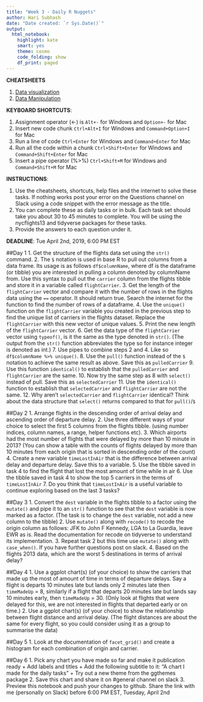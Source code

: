 ```yaml
---
title: "Week 3 - Daily R Nuggets"
author: Hari Subhash
date: "Date created: `r Sys.Date()`"
output:
  html_notebook:
    highlight: kate
    smart: yes
    theme: cosmo
    code_folding: show
    df_print: paged
---
```

**CHEATSHEETS**

1. [Data visualization](https://github.com/rstudio/cheatsheets/blob/master/data-visualization-2.1.pdf)
2. [Data Manipulation](https://github.com/rstudio/cheatsheets/blob/master/data-transformation.pdf)

**KEYBOARD SHORTCUTS**:

1. Assignment operator (<-) is `Alt+-` for Windows and `Option+-` for Mac
2. Insert new code chunk `Ctrl+Alt+I` for Windows and `Command+Option+I` for Mac
3. Run a line of code `Ctrl+Enter` for Windows and `Command+Enter` for Mac
4. Run all the code within a chunk `Ctrl+Shift+Enter` for Windows and `Command+Shift+Enter` for Mac
5. Insert a pipe operator (%>%) `Ctrl+Shift+M` for Windows and `Command+Shift+M` for Mac

**INSTRUCTIONS**: 

1. Use the cheatsheets, shortcuts, help files and the internet to solve these tasks. If nothing works post your error on the Questions channel on Slack using a code snippet with the error message as the title.
2. You can complete these as daily tasks or in bulk. Each task set should take you about 30 to 45 minutes to complete. You will be using the nycflights13 and tidyverse packages for these tasks.
3. Provide the answers to each question under it. 

**DEADLINE**: Tue April 2nd, 2019, 6:00 PM EST

##Day 1
1. Get the structure of the flights data set using the `str()` command.
2. The `$` notation is used in base R to pull out columns from a data frame. Its usage is as follows `df$columnName`, where df is the dataframe (or tibble) you are interested in pulling a column denoted by columnName from. Use this syntax to pull out the `carrier` column from the flights tibble and store it in a variable called `flightCarrier`.
3. Get the length of the `flightCarrier` vector and compare it with the number of rows in the flights data using the `==` operator. It should return true. Search the internet for the function to find the number of rows of a dataframe.
4. Use the `unique()` function on the `flightCarrier` variable you created in the previous step to find the unique list of carriers in the flights dataset. Replace the `flightCarrier` with this new vector of unique values.
5. Print the new length of the `flightCarrier` vector.
6. Get the data type of the `flightCarrier` vector using `typeof()`, is it the same as the type denoted in `str()`. (The output from the `str()` function abbreviates the type so for instance integer is denoted as int.)
7. Use pipes to combine steps 2 and 4. Like so `df$columnName %>% unique()`.
8. Use the `pull()` function instead of the `$` notation to achieve the same result as above. Save this as `pulledCarrier`
9. Use this function `identical()` to establish that the `pulledCarrier` and `flightCarrier` are the same.
10. Now try the same step as 8 with `select()` instead of pull. Save this as `selectedCarrier`
11. Use the `identical()` function to establish that `selectedCarrier` and `flightCarrier` are not the same. 
12. Why aren't `selectedCarrier` and `flightCarrier` identical? Think about the data structure that `select()` returns compared to that for `pull()`/`$`

##Day 2
1. Arrange flights in the descending order of arrival delay and ascending order of departure delay.
2. Use three different ways of your choice to select the first 5 columns from the flights tibble. (using number indices, column names, a range, helper functions etc).
3. Which airports had the most number of flights that were delayed by more than 10 minute in 2013? (You can show a table with the counts of flights delayed by more than 10 minutes from each origin that is sorted in descending order of the count)
4. Create a new variable `timeLostInAir` that is the difference between arrival delay and departure delay. Save this to a variable.
5. Use the tibble saved in task 4 to find the flight that lost the most amount of time while in air
6. Use the tibble saved in task 4 to show the top 5 carriers in the terms of `timeLostInAir`
7. Do you think that `timeLostInAir` is a useful variable to continue exploring based on the last 3 tasks?

##Day 3
1. Convert the `dest` variable in the flights tibble to a factor using the `mutate()` and pipe it to an `str()` function to see that the `dest` variable is now marked as a factor. (The task is to change the `dest` variable, not add a new column to the tibble)
2. Use `mutate()` along with `recode()` to recode the origin column as follows: JFK to John F Kennedy, LGA to La Guardia, leave EWR as is. Read the documentation for recode on tidyverse to understand its implementation. 
3. Repeat task 2 but this time use `mutate()` along with `case_when()`. If you have further questions post on slack.
4. Based on the flights 2013 data, which are the worst 5 destinations in terms of arrival delay?

##Day 4
1. Use a ggplot chart(s) (of your choice) to show the carriers that made up the most of amount of time in terms of departure delays. Say a flight is departs 10 minutes late but lands only 2 minutes late then `timeMadeUp`  = 8, similarly if a flight that departs 20 minutes late but lands say 10 minutes early, then `timeMadeUp` = 30. (Only look at flights that were delayed for this, we are not interested in flights that departed early or on time.)
2. Use a ggplot chart(s) (of your choice) to show the relationship between flight distance and arrival delay. (The flight distances are about the same for every flight, so you could consider using it as a group to summarise the data)

##Day 5
1. Look at the documentation of `facet_grid()` and create a histogram for each combination of origin and carrier.

##Day 6
1. Pick any chart you have made so far and make it publication ready
    + Add labels and titles
    + Add the following subtitle to it: "A chart I made for the daily tasks"
    + Try out a new theme from the ggthemes package
2. Save this chart and share it on #general channel on slack
3. Preview this notebook and push your changes to github. Share the link with me (personally on Slack) before 6:00 PM EST, Tuesday, April 2nd


